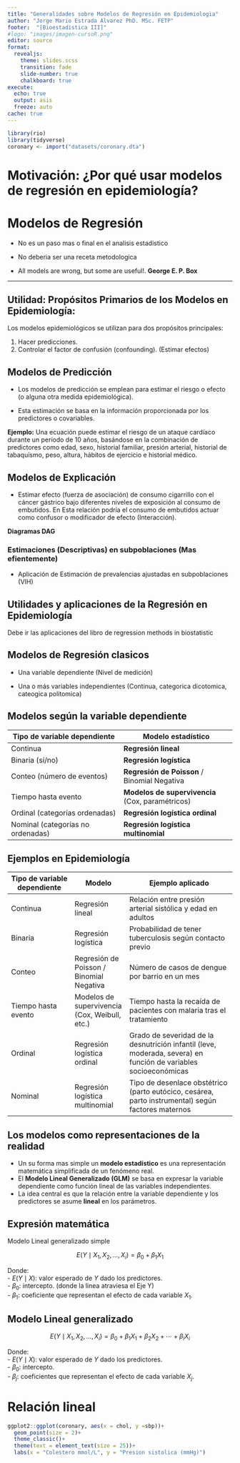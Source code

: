 ```yaml
---
title: "Generalidades sobre Modelos de Regresión en Epidemiologia"
author: "Jorge Mario Estrada Alvarez PhD. MSc. FETP"
footer:  "[Bioestadistica III]"
#logo: "images/imagen-cursoR.png"
editor: source
format: 
  revealjs: 
    theme: slides.scss
    transition: fade
    slide-number: true
    chalkboard: true
execute:
  echo: true
  output: asis
  freeze: auto
cache: true
---
```

```r
library(rio)
library(tidyverse)
coronary <- import("datasets/coronary.dta")
```

# Motivación: ¿Por qué usar modelos de regresión en epidemiología?

# Modelos de Regresión

-   No es un paso mas o final en el analisis estadistico

-   No deberia ser una receta metodologica

-   All models are wrong, but some are useful!. **George E. P. Box**

------------------------------------------------------------------------

## Utilidad: **Propósitos Primarios de los Modelos en Epidemiología:**

Los modelos epidemiológicos se utilizan para dos propósitos principales:

1.  Hacer predicciones.
2.  Controlar el factor de confusión (confounding). (Estimar efectos)

## Modelos de Predicción

-   Los modelos de predicción se emplean para estimar el riesgo o efecto (o alguna otra medida epidemiológica).

-   Esta estimación se basa en la información proporcionada por los predictores o covariables.

**Ejemplo:** Una ecuación puede estimar el riesgo de un ataque cardíaco durante un período de 10 años, basándose en la combinación de predictores como edad, sexo, historial familiar, presión arterial, historial de tabaquismo, peso, altura, hábitos de ejercicio e historial médico.

## Modelos de Explicación

-   Estimar efecto (fuerza de asociación) de consumo cigarrillo con el cáncer gástrico bajo diferentes niveles de exposición al consumo de embutidos. En Esta relación podría el consumo de embutidos actuar como confusor o modificador de efecto (Interacción).

**Diagramas DAG**

### Estimaciones (Descriptivas) en subpoblaciones (Mas efientemente)

-   Aplicación de Estimación de prevalencias ajustadas en subpoblaciones (VIH)

## Utilidades y aplicaciones de la Regresión en Epidemiología

Debe ir las aplicaciones del libro de regression methods in biostatistic

## Modelos de Regresión clasicos

-   Una variable dependiente (Nivel de medición)

-   Una o más variables independientes (Continua, categorica dicotomica, cateogica politomica)

## Modelos según la variable dependiente

| Tipo de variable dependiente | Modelo estadístico |
|------------------------------------|------------------------------------|
| Continua | **Regresión lineal** |
| Binaria (sí/no) | **Regresión logística** |
| Conteo (número de eventos) | **Regresión de Poisson** / Binomial Negativa |
| Tiempo hasta evento | **Modelos de supervivencia** (Cox, paramétricos) |
| Ordinal (categorías ordenadas) | **Regresión logística ordinal** |
| Nominal (categorías no ordenadas) | **Regresión logística multinomial** |

## Ejemplos en Epidemiología

::: smaller
| Tipo de variable dependiente | Modelo | Ejemplo aplicado |
|-------------------|----------------|--------------------------------|
| Continua | Regresión lineal | Relación entre presión arterial sistólica y edad en adultos |
| Binaria | Regresión logística | Probabilidad de tener tuberculosis según contacto previo |
| Conteo | Regresión de Poisson / Binomial Negativa | Número de casos de dengue por barrio en un mes |
| Tiempo hasta evento | Modelos de supervivencia (Cox, Weibull, etc.) | Tiempo hasta la recaída de pacientes con malaria tras el tratamiento |
| Ordinal | Regresión logística ordinal | Grado de severidad de la desnutrición infantil (leve, moderada, severa) en función de variables socioeconómicas |
| Nominal | Regresión logística multinomial | Tipo de desenlace obstétrico (parto eutócico, cesárea, parto instrumental) según factores maternos |
:::

## Los modelos como representaciones de la realidad

- Un su forma mas simple un  **modelo estadístico** es una representación matemática simplificada de un fenómeno real.  
- El **Modelo Lineal Generalizado (GLM)** se basa en expresar la variable dependiente como función lineal de las variables independientes.  
- La idea central es que la relación entre la variable dependiente y los predictores se asume **lineal** en los parámetros.  


## Expresión matemática

Modelo Lineal generalizado simple

$$ E(Y \mid X_1, X_2, \ldots, X_i) = \beta_0 + \beta_1 X_1$$

Donde:  
- $E(Y \mid X)$: valor esperado de $Y$ dado los predictores.  
- $\beta_0$: intercepto. (donde la linea atraviesa el Eje Y)  
- $\beta_1$: coeficiente que representan el efecto de cada variable $X_1$.  


## Modelo Lineal generalizado

$$ E(Y \mid X_1, X_2, \ldots, X_i) = \beta_0 + \beta_1 X_1 + \beta_2 X_2 + \cdots + \beta_i X_i$$

Donde:  
- $E(Y \mid X)$: valor esperado de $Y$ dado los predictores.  
- $\beta_0$: intercepto.  
- $\beta_j$: coeficientes que representan el efecto de cada variable $X_j$.

# Relación lineal

```r
ggplot2::ggplot(coronary, aes(x = chol, y =sbp))+
  geom_point(size = 2)+
  theme_classic()+
  theme(text = element_text(size = 25))+
  labs(x = "Colestero mmol/L", y = "Presion sistolica (mmHg)")
```

